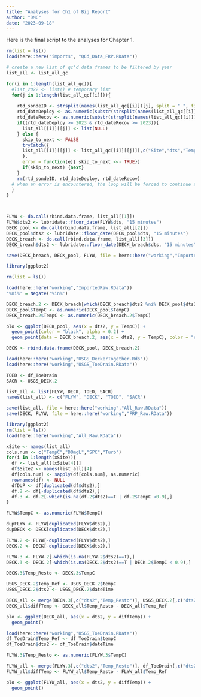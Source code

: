```yaml
---
title: "Analyses for Ch1 of Big Report"
author: "DMC"
date: "2023-09-18"
---
```


Here is the final script to the analyses for Chapter 1.

```r
rm(list = ls())
load(here::here("imports", "QCd_Data_FRP.RData"))

# create a new list of qc'd data frames to be filtered by year
list_all <- list_all_qc

for(i in 1:length(list_all_qc)){
  #list_2022 <- list() # temporary list
  for(j in 1:length(list_all_qc[[i]])){
    
    rtd_sondeID <- strsplit(names(list_all_qc[[i]])[j], split = " ", fixed = TRUE)[[1]][1] # variable for sondeID
    rtd_dateDeploy <- as.numeric(substr(strsplit(names(list_all_qc[[i]])[j], split = " ", fixed = TRUE)[[1]][2],0,4)) # variable for Deployment date
    rtd_dateRecov <- as.numeric(substr(strsplit(names(list_all_qc[[i]])[j], split = " ", fixed = TRUE)[[1]][3],0,4)) # variable for Recovery date                              0)
    if((rtd_dateDeploy >= 2023 & rtd_dateRecov >= 2023)){
      list_all[[i]][[j]] <- list(NULL)
    } else {
      skip_to_next <- FALSE
      tryCatch({
      list_all[[i]][[j]] <- list_all_qc[[i]][[j]][,c("Site","dts","TempC","SPC","DOmgL","Turb","TempC_qcE","SPC_qcE","DOmgL_qcE","Turb_qcE","Depthm")]
      },
      error = function(e){ skip_to_next <<- TRUE})
      if(skip_to_next) {next}
    }
    rm(rtd_sondeID, rtd_dateDeploy, rtd_dateRecov)
  # when an error is encountered, the loop will be forced to continue and the warning(s) will be shown at the end
  }
}



FLYW <- do.call(rbind.data.frame, list_all[[1]])
FLYW$dts2 <- lubridate::floor_date(FLYW$dts, "15 minutes")
DECK_pool <- do.call(rbind.data.frame, list_all[[2]])
DECK_pool$dts2 <- lubridate::floor_date(DECK_pool$dts, "15 minutes")
DECK_breach <- do.call(rbind.data.frame, list_all[[3]])
DECK_breach$dts2 <- lubridate::floor_date(DECK_breach$dts, "15 minutes")

save(DECK_breach, DECK_pool, FLYW, file = here::here("working","ImportedRaw.RData"))
```


```r
library(ggplot2)

rm(list = ls())

load(here::here("working","ImportedRaw.RData"))
'%ni%' = Negate('%in%')

DECK_breach.2 <- DECK_breach[which(DECK_breach$dts2 %ni% DECK_pool$dts2),]
DECK_pool$TempC <- as.numeric(DECK_pool$TempC)
DECK_breach.2$TempC <- as.numeric(DECK_breach.2$TempC)

plo <- ggplot(DECK_pool, aes(x = dts2, y = TempC)) +
  geom_point(color = "black", alpha = 0.2) +
  geom_point(data = DECK_breach.2, aes(x = dts2, y = TempC), color = "red", alpha = 0.2)

DECK <- rbind.data.frame(DECK_pool, DECK_breach.2)

load(here::here("working","USGS_DeckerTogether.Rds"))
load(here::here("working","USGS_ToeDrain.RData"))

TOED <- df_ToeDrain
SACR <- USGS_DECK.2

list_all <- list(FLYW, DECK, TOED, SACR)
names(list_all) <- c("FLYW", "DECK", "TOED", "SACR")

save(list_all, file = here::here("working","All_Raw.RData"))
save(DECK, FLYW, file = here::here("working","FRP_Raw.RData"))
```


```r
library(ggplot2)
rm(list = ls())
load(here::here("working","All_Raw.RData"))

xSite <- names(list_all)
cols.num <- c("TempC","DOmgL","SPC","Turb")
for(i in 1:length(xSite)){
  df <- list_all[[xSite[4]]]
  df$Site2 <- names(list_all)[4]
  df[cols.num] <- sapply(df[cols.num], as.numeric)
  rownames(df) <- NULL
  dfDUP <- df[duplicated(df$dts2),]
  df.2 <- df[-duplicated(df$dts2),]
  df.3 <- df.2[-which(is.na(df.2$dts2)==T | df.2$TempC <0.9),]
}

FLYW$TempC <- as.numeric(FLYW$TempC)

dupFLYW <- FLYW[duplicated(FLYW$dts2),]
dupDECK <- DECK[duplicated(DECK$dts2),]

FLYW.2 <- FLYW[-duplicated(FLYW$dts2),]
DECK.2 <- DECK[-duplicated(DECK$dts2),]

FLYW.3 <- FLYW.2[-which(is.na(FLYW.2$dts2)==T),]
DECK.3 <- DECK.2[-which(is.na(DECK.2$dts2)==T | DECK.2$TempC < 0.9),]

DECK.3$Temp_Resto <- DECK.3$TempC

USGS_DECK.2$Temp_Ref <- USGS_DECK.2$tempC
USGS_DECK.2$dts2 <- USGS_DECK.2$dateTime

DECK_all <- merge(DECK.3[,c("dts2","Temp_Resto")], USGS_DECK.2[,c("dts2","Temp_Ref")])
DECK_all$diffTemp <- DECK_all$Temp_Resto - DECK_all$Temp_Ref

plo <- ggplot(DECK_all, aes(x = dts2, y = diffTemp)) +
  geom_point()

load(here::here("working","USGS_ToeDrain.RData"))
df_ToeDrain$Temp_Ref <- df_ToeDrain$tempC
df_ToeDrain$dts2 <- df_ToeDrain$dateTime

FLYW.3$Temp_Resto <- as.numeric(FLYW.3$TempC)

FLYW_all <- merge(FLYW.3[,c("dts2","Temp_Resto")], df_ToeDrain[,c("dts2","Temp_Ref")])
FLYW_all$diffTemp <- FLYW_all$Temp_Resto - FLYW_all$Temp_Ref

plo <- ggplot(FLYW_all, aes(x = dts2, y = diffTemp)) +
  geom_point()
```


